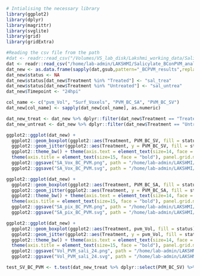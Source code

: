 ```r
# Intialising the necessary library
library(ggplot2)
library(dplyr)
library(magrittr)
library(svglite)
library(grid)
library(gridExtra)
```

```r
#Reading the csv file from the path
#dat <- readr::read_csv("/Volumes/VS_lab_disk/Lakshmi_working_data/Salicylate_BConPVM_analysis/Analysis_PVM_BC/pvm_BC.csv")
dat <- readr::read_csv("/home/lab-admin/LAKSHMI/Salicylate_BConPVM_analysis/Analysis_PVM_BC/pvm_BC.csv")
dat_new <- as.data.frame(sapply(dat,gsub,pattern="_BCPVM_results",replacement=""))
dat_new$status <- NA
dat_new$status[dat_new$Treatment %in% "Treated"] <- "sal_trea"
dat_new$status[dat_new$Treatment %in% "Untreated"] <- "sal_untrea"
dat_new$Timepoint <- "24hpi"

col_name <- c("pvm_Vol", "Surf_Voxels", "PVM_BC_SA", "PVM_BC_SV")
dat_new[col_name] <- sapply(dat_new[col_name], as.numeric)

dat_new_treat <- dat_new %>% dplyr::filter(dat_new$Treatment == "Treated")
dat_new_untreat <- dat_new %>% dplyr::filter(dat_new$Treatment == "Untreated")

```



```r

ggplot2::ggplot(dat_new) +
  ggplot2::geom_boxplot(ggplot2::aes(Treatment, PVM_BC_SV, fill = status), outlier.color = NA, alpha = 0.2, width = 0.5, position = position_dodge(width = 0.7), varwidth = F, notch = F) +
  ggplot2::geom_jitter(ggplot2::aes(Treatment, y = PVM_BC_SV, fill = status, color = status), cex = 2.0, alpha = 1.0, position = position_jitterdodge(0.2,0.2,0.7)) + 
  ggplot2::theme_bw() + theme(axis.text = element_text(size=14, face = "bold", colour = "black")) +
  theme(axis.title = element_text(size=15, face = "bold"), panel.grid.major.x = element_blank(), panel.grid.major.y = element_blank(), panel.grid.minor.x = element_blank(), panel.grid.minor.y = element_blank()) + ylab("Surface voxels of BC on PVM") + xlab("Salicylate treatment") +
  ggplot2::ggsave("SA_Vox_BC_PVM.png", path = "/home/lab-admin/LAKSHMI/Salicylate_BConPVM_analysis/Analysis_PVM_BC", width = 8, height = 8, units = "in", dpi = 300) +
  ggplot2::ggsave("SA_Vox_BC_PVM.svg", path = "/home/lab-admin/LAKSHMI/Salicylate_BConPVM_analysis/Analysis_PVM_BC/", width = 8, height = 8, units = "in", dpi = 300)
```

```r

ggplot2::ggplot(dat_new) +
  ggplot2::geom_boxplot(ggplot2::aes(Treatment, PVM_BC_SA, fill = status), outlier.color = NA, alpha = 0.2, width = 0.5, position = position_dodge(width = 0.7), varwidth = F, notch = F) +
  ggplot2::geom_jitter(ggplot2::aes(Treatment, y = PVM_BC_SA, fill = status, color = status), cex = 2.0, alpha = 1.0, position = position_jitterdodge(0.2,0.2,0.7)) + 
  ggplot2::theme_bw() + theme(axis.text = element_text(size=14, face = "bold", colour = "black")) +
  theme(axis.title = element_text(size=15, face = "bold"), panel.grid.major.x = element_blank(), panel.grid.major.y = element_blank(), panel.grid.minor.x = element_blank(), panel.grid.minor.y = element_blank()) + ylab("Surface area (pixels) of BC on PVM") + xlab("Salicylate treatment") +
  ggplot2::ggsave("SA_pix_BC_PVM.png", path = "/home/lab-admin/LAKSHMI/Salicylate_BConPVM_analysis/Analysis_PVM_BC", width = 8, height = 8, units = "in", dpi = 300) +
  ggplot2::ggsave("SA_pix_BC_PVM.svg", path = "/home/lab-admin/LAKSHMI/Salicylate_BConPVM_analysis/Analysis_PVM_BC/", width = 8, height = 8, units = "in", dpi = 300)
```

```r

ggplot2::ggplot(dat_new) +
  ggplot2::geom_boxplot(ggplot2::aes(Treatment, pvm_Vol, fill = status), outlier.color = NA, alpha = 0.2, width = 0.5, position = position_dodge(width = 0.7), varwidth = F, notch = F) +
  ggplot2::geom_jitter(ggplot2::aes(Treatment, y = pvm_Vol, fill = status, color = status), cex = 2.0, alpha = 1.0, position = position_jitterdodge(0.2,0.2,0.7)) + 
  ggplot2::theme_bw() + theme(axis.text = element_text(size=14, face = "bold", colour = "black")) +
  theme(axis.title = element_text(size=15, face = "bold"), panel.grid.major.x = element_blank(), panel.grid.major.y = element_blank(), panel.grid.minor.x = element_blank(), panel.grid.minor.y = element_blank()) + ylab("Volume of PVM (micron^3)") + xlab("Salicylate treatment") +
  ggplot2::ggsave("Vol_PVM_sali_24.png", path = "/home/lab-admin/LAKSHMI/Salicylate_BConPVM_analysis/Analysis_PVM_BC", width = 8, height = 8, units = "in", dpi = 300) +
  ggplot2::ggsave("Vol_PVM_sali_24.svg", path = "/home/lab-admin/LAKSHMI/Salicylate_BConPVM_analysis/Analysis_PVM_BC/", width = 8, height = 8, units = "in", dpi = 300)
```

```r

test_SV_BC_PVM <- t.test(dat_new_treat %>% dplyr::select(PVM_BC_SV) %>% as.matrix(), dat_new_untreat %>% dplyr::select(PVM_BC_SV) %>% as.matrix(), alternative = c("two.sided"), paired = FALSE, var.equal = FALSE, conf.level = 0.95)
```
